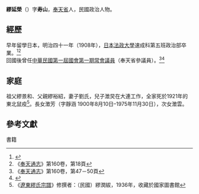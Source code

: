 {{東亞男性歷史人物|名稱=延榮|身份=奉天省參議員|國家=|時代=中華民國|屆數=|最高職務=|前任=|繼任=|圖片名稱=延榮.jpg|圖片大小=250px|圖片說明=|氏=繆氏|姓名=延榮|羅馬拼音=|假名=|字=壽山|號=|信仰=|籍貫=奉天省|祖籍=|本籍=|出身地=|府邸=||幼名=|別名=|出生日期=1869年6月29日|出生地點=|婚年=|逝世日期=1918年4月4日|逝世地點=|廟號=|諡號=|墓葬=|祠廟=|父親=[[繆裕紹|繆裕紹]]|母親=|妻=劉氏|妻之父=|妻之母=|兄弟=|姊妹=|嫡兄弟=|嫡姊妹=|庶兄弟=|庶姊妹=|同胞兄弟=|同胞姊妹=|異母兄弟=|異母姊妹=|異父兄弟=|異父姊妹=|繼兄弟=|繼姊妹=|子=長子[[澂炅|澂炅]]|女=長女[[澂芳，字靜涵|澂芳，字靜涵]]<br>次女[[澂雲|澂雲]]|其他親屬=|出身=文庠生|經歷=中華民國第一屆國會任職奉天省參議員|著作=|注釋=《[[民國人物大辭典|民國人物大辭典]]》等書中誤寫成'''廷榮'''。<ref>{{Cite_book|author=徐友春|title=民國人物大辭典|url=https://books.google.com.tw/books?id=7lJGAQAACAAJ|origyear=2007年1月1日|publisher=河北人民|language=zh-hans|isbn=978-720-203-014-1|pages=第1689頁}}</ref>}}
'''繆延榮'''（{{Bd|1869年|6月29日|1918年|4月4日|catIdx=延}}）字'''寿山'''，[[奉天省|奉天省]]人，民國政治人物。<br>

==經歷==
早年留學日本，明治四十一年（1908年），[[日本法政大學|日本法政大學]]速成科第五班政治部卒業。<ref>{{Cite_book|author=日本政法大學大學史資料委員會|title=清国留学生法政速成科纪事|url=https://books.google.com.tw/books?id=0zPjDAAAQBAJ|origyear=2015年9月1日|publisher=廣西師範大學|language=zh-hans|isbn=978-754-957-009-6|pages=第316頁－323頁}}</ref><ref>《[[奉天通志|奉天通志]]》第160卷，第18頁</ref><br>
回國後曾任[[中華民國第一屆國會第一期常會議員|中華民國第一屆國會第一期常會議員]]（奉天省參議員）。<ref>《[[奉天通志|奉天通志]]》第160卷，第47－50頁</ref><ref>{{Cite_book|author=張朋園|editor=沙淑芬|title=中國民主政治的困境|url=https://books.google.com.tw/books?id=APh5CgAAQBAJ|accessdate=2017年8月4日|origyear=2007年4月30日|publisher=聯經出版事業|location=臺北市|language=zh-hant|isbn=9-570-83136-7|pages=第287頁|chapter=附錄二 第一屆國會議員名錄}}</ref>

==家庭==
祖父繆景和、父親繆裕紹，妻子劉氏，兒子澂炅在大連工作，全家死於1921年的東北鼠疫<ref>《[[遼東繆氏宗譜|遼東繆氏宗譜]]》修撰者：（民國）繆潤紱，1936年，收藏於國家圖書館</ref>。長女澂芳（字靜涵 1900年8月10日–1975年11月30日），次女澂雲。<br>

==參考文獻==
;書籍
<references/>